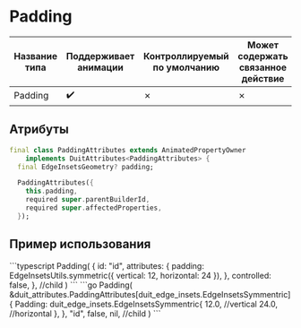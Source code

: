 
# Padding

| Название типа| Поддерживает анимации | Контроллируемый по умолчанию | Может содержать связанное действие | Ссылка |
| - | - | - | - | - |
| Padding | :heavy_check_mark: | &cross; | &cross; | [link](https://api.flutter.dev/flutter/widgets/Padding-class.html) |

## Атрибуты

```dart
final class PaddingAttributes extends AnimatedPropertyOwner
    implements DuitAttributes<PaddingAttributes> {
  final EdgeInsetsGeometry? padding;

  PaddingAttributes({
    this.padding,
    required super.parentBuilderId,
    required super.affectedProperties,
  });
```

## Пример использования

<Tabs groupId="lang">
  <TabItem value="ts" label="TypeScript" default>
    ```typescript
    Padding(
        {
            id: "id",
            attributes: {
                padding: EdgeInsetsUtils.symmetric({
                    vertical: 12,
                    horizontal: 24
                }),
            },
            controlled: false,
        },
        //child
    )
    ```
  </TabItem>
  <TabItem value="go" label="Go">
    ```go
	Padding(
		&duit_attributes.PaddingAttributes[duit_edge_insets.EdgeInsetsSymmentric]{
			Padding: duit_edge_insets.EdgeInsetsSymmentric{
				12.0, //vertical
				24.0, //horizontal
			},
		},
		"id",
		false,
		nil, //child
	)
    ```
  </TabItem>
</Tabs>

